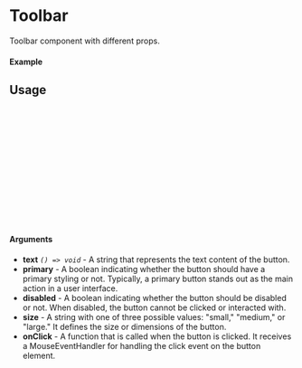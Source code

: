 
<Meta of={Toolbar} title="Toolbar" />

# Toolbar

Toolbar component with different props.

#### Example

<Canvas of={Toolbar.Primary} />

## Usage

```ts
import {Toolbar} from "react-image-annotator";

const Example = () => {
  return (
      <Toolbar
        size={"small"}
        text={"Toolbar"}
        onClick={()=> console.log("Clicked")}
        primary
      />
  );
};

export default Example;
```

#### Arguments

- **text** _`() => void`_ - A string that represents the text content of the button.
- **primary** - A boolean indicating whether the button should have a primary styling or not. Typically, a primary button stands out as the main action in a user interface.
- **disabled** - A boolean indicating whether the button should be disabled or not. When disabled, the button cannot be clicked or interacted with.
- **size** - A string with one of three possible values: "small," "medium," or "large." It defines the size or dimensions of the button.
- **onClick** - A function that is called when the button is clicked. It receives a MouseEventHandler for handling the click event on the button element.
